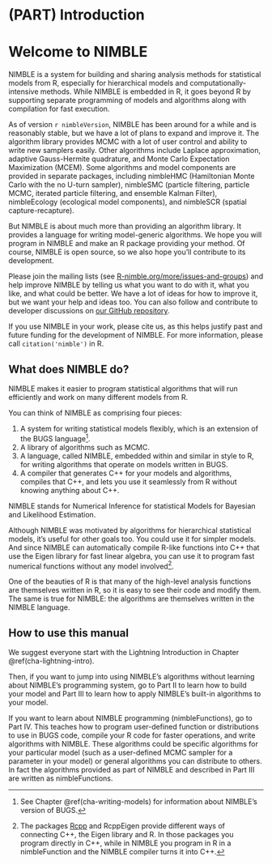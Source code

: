 <!--- % See http://yihui.name/knitr/demo/child/ for documentation on the parent/child document system of knitr -->

# (PART) Introduction {-}

# Welcome to NIMBLE {#cha-welcome-nimble}

NIMBLE is a system for building and sharing analysis methods for
statistical models from R, especially for hierarchical models and
computationally-intensive methods.  While NIMBLE is embedded in R, it
goes beyond R by supporting separate programming of models and
algorithms along with compilation for fast execution.

As of version `r nimbleVersion`, NIMBLE has been around for a while and is
reasonably stable, but we have a lot of plans to expand and improve it. The
algorithm library provides MCMC with a lot of user control and ability to write
new samplers easily. Other algorithms include Laplace approximation, adaptive
Gauss-Hermite quadrature, and Monte Carlo Expectation Maximization (MCEM). Some
algorithms and model components are provided in separate packages, including
nimbleHMC (Hamiltonian Monte Carlo with the no U-turn sampler), nimbleSMC
(particle filtering, particle MCMC, iterated particle filtering, and ensemble
Kalman Filter), nimbleEcology (ecological model components), and nimbleSCR
(spatial capture-recapture).

But NIMBLE is about much more than providing an algorithm library.  It
provides a language for writing model-generic algorithms.  We hope you
will program in NIMBLE and make an R package providing your method.
Of course, NIMBLE is open source, so we also hope you'll contribute to
its development.

Please join the mailing lists
(see [R-nimble.org/more/issues-and-groups](https://r-nimble.org/more/issues-and-groups)) and help improve NIMBLE by
telling us what you want to do with it, what you like, and what could
be better.  We have a lot of ideas for how to improve it, but we want
your help and ideas too.  You can also follow and contribute to
developer discussions on
[our GitHub
  repository](https://github.com/nimble-dev/nimble).

If you use NIMBLE in your work, please cite us, as this helps justify past and future funding
for the development of NIMBLE. For more information, please call `citation('nimble')` in R.

## What does NIMBLE do? {#sec:what-is-nimble}

NIMBLE makes it easier to program statistical algorithms that will run
efficiently and work on many different models from R.

You can think of NIMBLE as comprising four pieces:


  1. A system for writing statistical models flexibly, which is an
  extension of the BUGS language^[See Chapter
    \@ref(cha-writing-models) for information about NIMBLE's version of
    BUGS.].
  1. A library of algorithms such as MCMC.
  1. A language, called NIMBLE, embedded within and similar in style
  to R, for writing algorithms that operate on models written in BUGS.
  1. A compiler that generates C++ for your models and algorithms,
  compiles that C++, and lets you use it seamlessly from R without
  knowing anything about C++.


NIMBLE stands for Numerical Inference for statistical Models for
Bayesian and Likelihood Estimation.  

Although NIMBLE was motivated by algorithms for hierarchical
statistical models, it's useful for other goals too.  You could use it
for simpler models.  And since NIMBLE can automatically compile R-like
functions into C++ that use the Eigen library for fast linear algebra,
you can use it to program fast numerical functions without any model
involved^[The packages [Rcpp](http://www.rcpp.org/) and
  RcppEigen provide different ways of connecting C++, the Eigen
  library and R.  In those packages you program directly in C++, while
  in NIMBLE you program in R in a nimbleFunction and the NIMBLE compiler
  turns it into C++.].

One of the beauties of R is that many of the high-level analysis
functions are themselves written in R, so it is easy to see their code and modify
them.  The same is true for NIMBLE: the algorithms are themselves
written in the NIMBLE language.

## How to use this manual

We suggest everyone start with the Lightning Introduction in Chapter \@ref(cha-lightning-intro).

Then, if you want to jump into using NIMBLE's algorithms without learning
about NIMBLE's programming system, go to Part II to
learn how to build your model and Part III to learn
how to apply NIMBLE's built-in algorithms to your model.

If you want to learn about NIMBLE programming (nimbleFunctions), go to Part IV. This teaches how to program user-defined
function or distributions to use in BUGS code, compile your R code for
faster operations, and write algorithms with NIMBLE. These algorithms
could be specific algorithms for your particular model (such as a
user-defined MCMC sampler for a parameter in your model) or general
algorithms you can distribute to others. In fact the algorithms
provided as part of NIMBLE and described in Part III
are written as nimbleFunctions.

